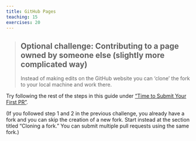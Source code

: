 ```yaml
---
title: GitHub Pages
teaching: 15
exercises: 20
---
```


::::::::::::::::::::::::::::::::::::::: objectives





::::::::::::::::::::::::::::::::::::::::::::::::::

:::::::::::::::::::::::::::::::::::::::: questions



::::::::::::::::::::::::::::::::::::::::::::::::::



> ## Optional challenge: Contributing to a page owned by someone else (slightly more complicated way)
> 
> Instead of making edits on the GitHub website you can 'clone' the fork to your local machine
> and work there.

:::::::::::::::::::::::::::::::::::::::  challenge

Try following the rest of the steps in this guide under ["Time to Submit Your First PR"](https://www.thinkful.com/learn/github-pull-request-tutorial/Writing-a-Good-Commit-Message#Time-to-Submit-Your-First-PR).

(If you followed step 1 and 2 in the previous challenge,
you already have a fork and you can skip the creation of a new fork.
Start instead at the section titled "Cloning a fork."
You can submit multiple pull requests using the same fork.)

::::::::::::::::::::::::::::::::::::::::::::::::::



:::::::::::::::::::::::::::::::::::::::: keypoints



::::::::::::::::::::::::::::::::::::::::::::::::::


